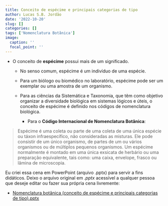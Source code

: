 ```yaml
---
title: Conceito de espécime e principais categorias de tipo
author: Lucas S.B. Jordão
date: '2022-10-20'
slug: []
categories: []
tags: ['Nomenclatura Botânica']
image:
  caption: ''
  focal_point: ''
---
```


- O conceito de **espécime** possui mais de um significado.

  - No senso comum, espécime é um indivíduo de uma espécie.
  
  - Para um biólogo ou biomédico no laboratório, espécime pode ser um exemplar ou uma amostra de um organismo.
  
  - Para as ciências da Sistemática e Taxonomia, que têm como objetivo organizar a diversidade biológica em sistemas lógicos e úteis, o conceito de espécime é definido nos códigos de nomenclatura biológica.
  
    - Para o **Código Internacional de Nomenclatura Botânica**:
    
> Espécime é uma coleta ou parte de uma coleta de uma única espécie ou táxon infraespecífico, não consideradas as misturas. Ele pode consistir de um único organismo, de partes de um ou vários organismos ou de múltiplos pequenos organismos. Um espécime normalmente é montado em uma única exsicata de herbário ou uma preparação equivalente, tais como: uma caixa, envelope, frasco ou lâmina de microscopia.

Eu criei essa cena em PowerPoint (arquivo .pptx) para servir a fins didáticos. Deixo o arquivo original em *.pptx* acessível a qualquer pessoa que deseje editar ou fazer sua própria cena livremente:

- [Nomenclatura botânica (conceito de espécime e principais categorias de tipo).pptx](./static/files/Nomenclatura botânica (conceito de espécime e principais categorias de tipo).pptx)